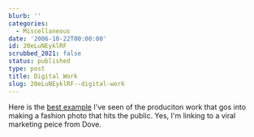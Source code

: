 ```yaml
---
blurb: ''
categories:
  - Miscellaneous
date: '2006-10-22T00:00:00'
id: 20eLuNEyklRF
scrubbed_2021: false
status: published
type: post
title: Digital Work
slug: 20eLuNEyklRF--digital-work
---
```


Here is the [best example](http://www.campaignforrealbeauty.com/)
I've seen of the produciton work that gos into making a fashion
photo that hits the public. Yes, I'm linking to a viral marketing
peice from Dove.
